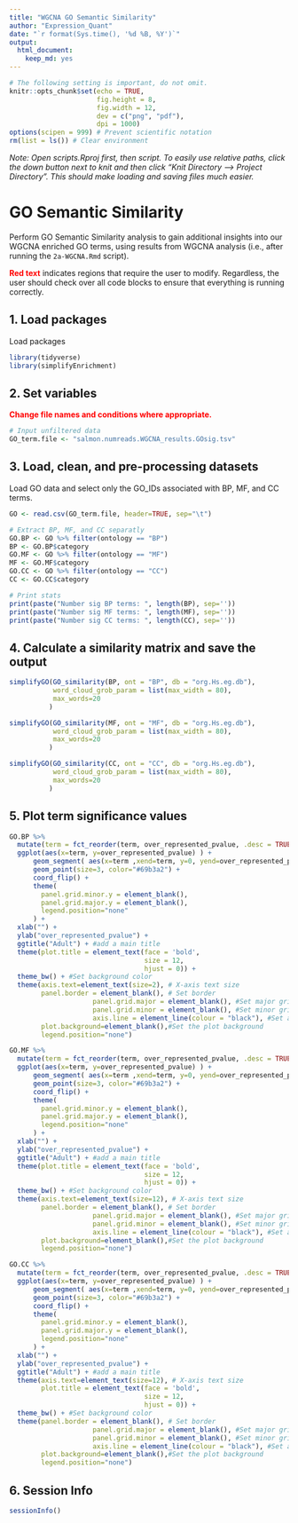 ```yaml
---
title: "WGCNA GO Semantic Similarity"
author: "Expression_Quant"
date: "`r format(Sys.time(), '%d %B, %Y')`"
output:
  html_document:
    keep_md: yes
---
```




```r
# The following setting is important, do not omit.
knitr::opts_chunk$set(echo = TRUE,
                      fig.height = 8,
                      fig.width = 12,
                      dev = c("png", "pdf"),
                      dpi = 1000)
options(scipen = 999) # Prevent scientific notation
rm(list = ls()) # Clear environment
```

*Note: Open scripts.Rproj first, then script. To easily use relative paths, click the down button next to knit and then click "Knit Directory --> Project Directory". This should make loading and saving files much easier.*



# GO Semantic Similarity

Perform GO Semantic Similarity analysis to gain additional insights into our WGCNA enriched GO terms, using results from WGCNA analysis (i.e., after running the `2a-WGCNA.Rmd` script).

<span style="color:red">**Red text**</span> indicates regions that require the user to modify.
Regardless, the user should check over all code blocks to ensure that everything is running correctly.



## 1. Load packages

Load packages
```r
library(tidyverse)
library(simplifyEnrichment)
```



## 2. Set variables

<span style="color:red">**Change file names and conditions where appropriate.**</span>
```r
# Input unfiltered data
GO_term.file <- "salmon.numreads.WGCNA_results.GOsig.tsv"
```



## 3. Load, clean, and pre-processing datasets

Load GO data and select only the GO_IDs associated with BP, MF, and CC terms.
```r
GO <- read.csv(GO_term.file, header=TRUE, sep="\t")

# Extract BP, MF, and CC separatly
GO.BP <- GO %>% filter(ontology == "BP")
BP <- GO.BP$category
GO.MF <- GO %>% filter(ontology == "MF")
MF <- GO.MF$category
GO.CC <- GO %>% filter(ontology == "CC")
CC <- GO.CC$category

# Print stats
print(paste("Number sig BP terms: ", length(BP), sep=''))
print(paste("Number sig MF terms: ", length(MF), sep=''))
print(paste("Number sig CC terms: ", length(CC), sep=''))
```



## 4. Calculate a similarity matrix and save the output

```r
simplifyGO(GO_similarity(BP, ont = "BP", db = "org.Hs.eg.db"),
           word_cloud_grob_param = list(max_width = 80),
           max_words=20
          )
```


```r
simplifyGO(GO_similarity(MF, ont = "MF", db = "org.Hs.eg.db"),
           word_cloud_grob_param = list(max_width = 80),
           max_words=20
          )
```


```r
simplifyGO(GO_similarity(CC, ont = "CC", db = "org.Hs.eg.db"),
           word_cloud_grob_param = list(max_width = 80),
           max_words=20
          )
```



## 5. Plot term significance values

```r
GO.BP %>%
  mutate(term = fct_reorder(term, over_represented_pvalue, .desc = TRUE)) %>%
  ggplot(aes(x=term, y=over_represented_pvalue) ) +
      geom_segment( aes(x=term ,xend=term, y=0, yend=over_represented_pvalue), color="grey") +
      geom_point(size=3, color="#69b3a2") +
      coord_flip() +
      theme(
        panel.grid.minor.y = element_blank(),
        panel.grid.major.y = element_blank(),
        legend.position="none"
      ) +
  xlab("") +
  ylab("over_represented_pvalue") +
  ggtitle("Adult") + #add a main title
  theme(plot.title = element_text(face = 'bold',
                                  size = 12,
                                  hjust = 0)) +
  theme_bw() + #Set background color
  theme(axis.text=element_text(size=2), # X-axis text size
        panel.border = element_blank(), # Set border
                     panel.grid.major = element_blank(), #Set major gridlines
                     panel.grid.minor = element_blank(), #Set minor gridlines
                     axis.line = element_line(colour = "black"), #Set axes color
        plot.background=element_blank(),#Set the plot background
        legend.position="none")
```


```r
GO.MF %>%
  mutate(term = fct_reorder(term, over_represented_pvalue, .desc = TRUE)) %>%
  ggplot(aes(x=term, y=over_represented_pvalue) ) +
      geom_segment( aes(x=term ,xend=term, y=0, yend=over_represented_pvalue), color="grey") +
      geom_point(size=3, color="#69b3a2") +
      coord_flip() +
      theme(
        panel.grid.minor.y = element_blank(),
        panel.grid.major.y = element_blank(),
        legend.position="none"
      ) +
  xlab("") +
  ylab("over_represented_pvalue") +
  ggtitle("Adult") + #add a main title
  theme(plot.title = element_text(face = 'bold',
                                  size = 12,
                                  hjust = 0)) +
  theme_bw() + #Set background color
  theme(axis.text=element_text(size=12), # X-axis text size
        panel.border = element_blank(), # Set border
                     panel.grid.major = element_blank(), #Set major gridlines
                     panel.grid.minor = element_blank(), #Set minor gridlines
                     axis.line = element_line(colour = "black"), #Set axes color
        plot.background=element_blank(),#Set the plot background
        legend.position="none")
```


```r
GO.CC %>%
  mutate(term = fct_reorder(term, over_represented_pvalue, .desc = TRUE)) %>%
  ggplot(aes(x=term, y=over_represented_pvalue) ) +
      geom_segment( aes(x=term ,xend=term, y=0, yend=over_represented_pvalue), color="grey") +
      geom_point(size=3, color="#69b3a2") +
      coord_flip() +
      theme(
        panel.grid.minor.y = element_blank(),
        panel.grid.major.y = element_blank(),
        legend.position="none"
      ) +
  xlab("") +
  ylab("over_represented_pvalue") +
  ggtitle("Adult") + #add a main title
  theme(axis.text=element_text(size=12), # X-axis text size
        plot.title = element_text(face = 'bold',
                                  size = 12,
                                  hjust = 0)) +
  theme_bw() + #Set background color
  theme(panel.border = element_blank(), # Set border
                     panel.grid.major = element_blank(), #Set major gridlines
                     panel.grid.minor = element_blank(), #Set minor gridlines
                     axis.line = element_line(colour = "black"), #Set axes color
        plot.background=element_blank(),#Set the plot background
        legend.position="none")
```



## 6. Session Info

```r
sessionInfo()
```


